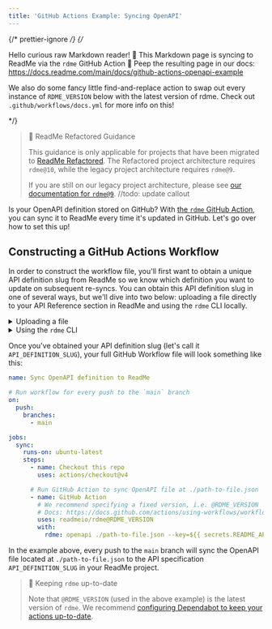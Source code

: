 ```yaml
---
title: 'GitHub Actions Example: Syncing OpenAPI'
---
```


{/* prettier-ignore */}
{/*

Hello curious raw Markdown reader! 👋
This Markdown page is syncing to ReadMe via the `rdme` GitHub Action 🦉
Peep the resulting page in our docs: https://docs.readme.com/main/docs/github-actions-openapi-example

We also do some fancy little find-and-replace action to swap out every instance
of `RDME_VERSION` below with the latest version of rdme.
Check out `.github/workflows/docs.yml` for more info on this!

\*/}

> 🚧 ReadMe Refactored Guidance
>
> This guidance is only applicable for projects that have been migrated to [ReadMe Refactored](https://docs.readme.com/main/docs/migration). The Refactored project architecture requires `rdme@10`, while the legacy project architecture requires `rdme@9`.
>
> If you are still on our legacy project architecture, please see [our documentation for `rdme@9`](https://docs.readme.com/main/docs/rdme-legacy). //todo: update callout

Is your OpenAPI definition stored on GitHub? With [the `rdme` GitHub Action](https://docs.readme.com/main/docs/rdme), you can sync it to ReadMe every time it's updated in GitHub. Let's go over how to set this up!

## Constructing a GitHub Actions Workflow

In order to construct the workflow file, you'll first want to obtain a unique API definition slug from ReadMe so we know which definition you want to update on subsequent re-syncs. You can obtain this API definition slug in one of several ways, but we'll dive into two below: uploading a file directly to your API Reference section in ReadMe and using the `rdme` CLI locally.

<details>
<summary>Uploading a file</summary>

Follow [these instructions](https://docs.readme.com/main/docs/openapi) on uploading a new OpenAPI file in "edit" mode in your project's API Reference section. Once the file is uploaded, you'll see the following in the API Definitions list (the red outline is where you'll find your API definition slug):

![](https://files.readme.io/01836ba5f771634a81e1ca704e76aec2ab05c836a26c4a40f45a4147794d0161-Screenshot_2025-07-03_at_3.49.14_PM.png)

</details>
<details>
<summary>Using the <code>rdme</code> CLI</summary>

Alternatively, you can obtain the API definition slug by running the following `rdme` CLI command on your local machine:

```sh
rdme openapi upload [url-or-local-path-to-file]
```

Once you follow the prompts and upload your OpenAPI definition, you'll receive a confirmation message that looks something like this:

```
Your API definition ([your-slug-here.json]) was successfully created in ReadMe!
```

</details>

Once you've obtained your API definition slug (let's call it `API_DEFINITION_SLUG`), your full GitHub Workflow file will look something like this:

```yml
name: Sync OpenAPI definition to ReadMe

# Run workflow for every push to the `main` branch
on:
  push:
    branches:
      - main

jobs:
  sync:
    runs-on: ubuntu-latest
    steps:
      - name: Checkout this repo
        uses: actions/checkout@v4

      # Run GitHub Action to sync OpenAPI file at ./path-to-file.json
      - name: GitHub Action
        # We recommend specifying a fixed version, i.e. @RDME_VERSION
        # Docs: https://docs.github.com/actions/using-workflows/workflow-syntax-for-github-actions#example-using-versioned-actions
        uses: readmeio/rdme@RDME_VERSION
        with:
          rdme: openapi ./path-to-file.json --key=${{ secrets.README_API_KEY }} --slug=API_DEFINITION_SLUG
```

In the example above, every push to the `main` branch will sync the OpenAPI file located at `./path-to-file.json` to the API specification `API_DEFINITION_SLUG` in your ReadMe project.

> 📘 Keeping `rdme` up-to-date
>
> Note that `@RDME_VERSION` (used in the above example) is the latest version of `rdme`. We recommend [configuring Dependabot to keep your actions up-to-date](https://docs.github.com/code-security/dependabot/working-with-dependabot/keeping-your-actions-up-to-date-with-dependabot).
